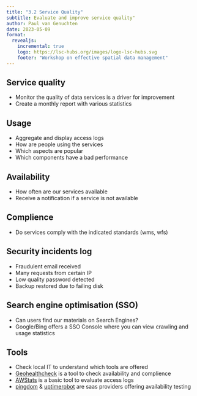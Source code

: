 ```yaml
---
title: "3.2 Service Quality"
subtitle: Evaluate and improve service quality"
author: Paul van Genuchten
date: 2023-05-09
format:
  revealjs:
    incremental: true
    logo: https://lsc-hubs.org/images/logo-lsc-hubs.svg
    footer: "Workshop on effective spatial data management"
---
```


## Service quality

- Monitor the quality of data services is a driver for improvement
- Create a monthly report with various statistics 

## Usage

- Aggregate and display access logs
- How are people using the services
- Which aspects are popular
- Which components have a bad performance

## Availability

- How often are our services available
- Receive a notification if a service is not available

## Complience

- Do services comply with the indicated standards (wms, wfs)

## Security incidents log

- Fraudulent email received
- Many requests from certain IP
- Low quality password detected
- Backup restored due to failing disk

## Search engine optimisation (SSO)

- Can users find our materials on Search Engines?
- Google/Bing offers a SSO Console where you can view crawling and usage statistics

## Tools

- Check local IT to understand which tools are offered
- [Geohealthcheck](https://geohealthcheck.org/) is a tool to check availability and complience
- [AWStats](https://awstats.sourceforge.io/) is a basic tool to evaluate access logs
- [pingdom](https://www.pingdom.com/) & [uptimerobot](https://uptimerobot.com/) are saas providers offering availability testing

